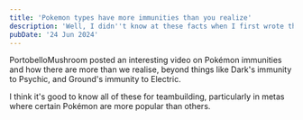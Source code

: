 ```yaml
---
title: 'Pokemon types have more immunities than you realize'
description: 'Well, I didn''t know at these facts when I first wrote this.'
pubDate: '24 Jun 2024'
---
```


<div class="yt-embed">
	<YouTube title={frontmatter.title} videoId="oGrUdIWHTQ8" />
</div>

PortobelloMushroom posted an interesting video on Pokémon immunities and how there are more than we realise, beyond things like Dark's immunity to Psychic, and Ground's immunity to Electric.

I think it's good to know all of these for teambuilding, particularly in metas where certain Pokémon are more popular than others.